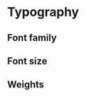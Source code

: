 

# Typography

## Font family

<StyleShowcases
  prefix="--font-family"
  styleKey="fontFamily"
  showcaseComponent="text"
/>

## Font size

<StyleShowcases
  prefix="--f-size"
  styleKey="fontSize"
  showcaseComponent="text"
/>

## Weights

<StyleShowcases
  prefix="--f-weight"
  styleKey="fontWeight"
  showcaseComponent="text"
/>
